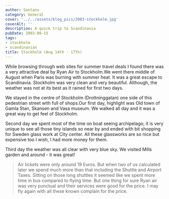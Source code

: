 ```yaml
---
author: Santanu
category: General
cover: '../../assets/blog_pics/2003-stockholm.jpg'
coverAlt: ''
description: A quick trip to Scandinavia
pubDate: 2003-08-15
tags:
- stockholm
- scandinavian  
title: Stockholm (Aug 14th - 17th)
---
```

While browsing through web sites for summer travel deals I found there
was a very attractive deal by Ryan Air to Stockholm.We went there middle
of August when Paris was burning with summer heat. It was a great escape
to Scandinavia. Stockholm was very clean and very beautiful. Although,
the weather was not at its best as it rained for first two days.  
  
We stayed in the centre of Stockholm (Drottninggatan) one side of this
pedestrian street with full of shops.Our first day, highlight was Old
town of Gamla Stan, Skansen and Vasa museum. We walked all day and it
was a great way to get feel of Stockholm.  
  
Second day we spent most of the time on boat seeing archipelago; it is
very unique to see all those tiny islands so near by and ended with bit
shopping for Sweden glass work at City center. All these glassworks are
so nice but expensive too I wish, I had more money for them.  
  
Third day the weather was all clear with very blue sky. We visited Mills
garden and around - it was great!  
  
> Air tickets were only around 19 Euros. But when two of us calculated
> later we spend much more than that including the Shuttle and Airport
> Taxes. Sitting on those long shuttles it seemed like we spent more
> time in bus compared to flying time. But one thing for sure Ryan air
> was very punctual and their services were good for the price. I may
> fly again with all these known complain for the price.